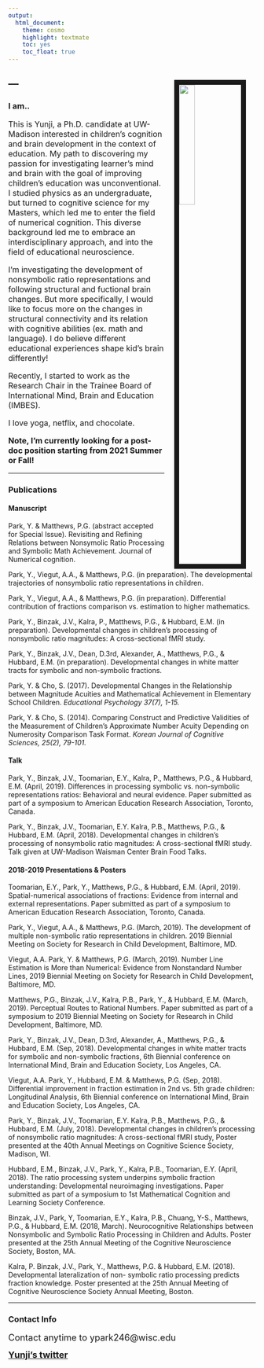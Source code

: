 ```yaml
---
output:
  html_document:
    theme: cosmo
    highlight: textmate
    toc: yes
    toc_float: true
---
```



<img src="images/Yunji_profile.jpeg" style="width:25%; border:10px solid; margin-top: 20px; margin-right: 20px; margin-left: 20px" align="right">

<link rel="stylesheet" href="styles.css" type="text/css">

---
---
### **I am.. ** 

<font size="3"> 

This is Yunji, a Ph.D. candidate at UW-Madison interested in children's cognition and brain development in the context of education. My path to discovering my passion for investigating learner's mind and brain with the goal of improving children’s education was unconventional. I studied physics as an undergraduate, but turned to cognitive science for my Masters, which led me to enter the field of numerical cognition. This diverse background led me to embrace an interdisciplinary approach, and into the field of educational neuroscience.

I'm investigating the development of nonsymbolic ratio representations and following structural and fuctional brain changes. But more specifically, I would like to focus more on the changes in structural connectivity and its relation with cognitive abilities (ex. math and language). I do believe different educational experiences shape kid's brain differently! 

Recently, I started to work as the Research Chair in the Trainee Board of International Mind, Brain and Education (IMBES).  

I love yoga, netflix, and chocolate. 

**Note, I'm currently looking for a post-doc position starting from 2021 Summer or Fall!** 

</font>

---


###  **Publications** 

#### **Manuscript**
Park, Y. & Matthews, P.G. (abstract accepted for Special Issue). Revisiting and Refining Relations between Nonsymolic Ratio Processing and Symbolic Math Achievement. Journal of Numerical cognition.

Park, Y., Viegut, A.A., & Matthews, P.G. (in preparation). The developmental trajectories of nonsymbolic ratio representations in children.

Park, Y., Viegut, A.A., & Matthews, P.G. (in preparation). Differential contribution of fractions comparison vs. estimation to higher mathematics.

Park, Y., Binzak, J.V., Kalra, P., Matthews, P.G., & Hubbard, E.M. (in preparation). Developmental changes in children’s processing of nonsymbolic ratio magnitudes: A cross-sectional fMRI study.

Park, Y., Binzak, J.V., Dean, D.3rd, Alexander, A., Matthews, P.G., & Hubbard, E.M. (in preparation). Developmental changes in white matter tracts for symbolic and non-symbolic fractions. 

Park, Y. & Cho, S. (2017). Developmental Changes in the Relationship between Magnitude Acuities and Mathematical Achievement in Elementary School Children. *Educational Psychology 37(7), 1-15.*

Park, Y. & Cho, S. (2014). Comparing Construct and Predictive Validities of the Measurement of Children’s Approximate Number Acuity Depending on Numerosity Comparison Task Format. *Korean Journal of Cognitive Sciences, 25(2), 79-101.*



#### **Talk**
Park, Y., Binzak, J.V., Toomarian, E.Y., Kalra, P., Matthews, P.G., & Hubbard, E.M. (April, 2019). Differences in processing symbolic vs. non-symbolic representations ratios: Behavioral and neural evidence. Paper submitted as part of a symposium to American Education Research Association, Toronto, Canada.

Park, Y., Binzak, J.V., Toomarian, E.Y. Kalra, P.B., Matthews, P.G., & Hubbard, E.M. (April, 2018). Developmental changes in children’s processing of nonsymbolic ratio magnitudes: A cross-sectional fMRI study. Talk given at UW-Madison Waisman Center Brain Food Talks.


#### **2018-2019 Presentations & Posters** 
Toomarian, E.Y., Park, Y., Matthews, P.G., & Hubbard, E.M. (April, 2019). Spatial-numerical associations of fractions: Evidence from internal and external representations. Paper submitted as part of a symposium to American Education Research Association, Toronto, Canada. 

Park, Y., Viegut, A.A., & Matthews, P.G. (March, 2019). The development of multiple non-symbolic ratio representations in children. 2019 Biennial Meeting on Society for Research in Child Development, Baltimore, MD. 

Viegut, A.A. Park, Y. & Matthews, P.G. (March, 2019). Number Line Estimation is More than Numerical: Evidence from Nonstandard Number Lines, 2019 Biennial Meeting on Society for Research in Child Development, Baltimore, MD.

Matthews, P.G., Binzak, J.V., Kalra, P.B., Park, Y., & Hubbard, E.M. (March, 2019). Perceptual Routes to Rational Numbers. Paper submitted as part of a symposium to 2019 Biennial Meeting on Society for Research in Child Development, Baltimore, MD.

Park, Y., Binzak, J.V., Dean, D.3rd, Alexander, A., Matthews, P.G., & Hubbard, E.M. (Sep, 2018). Developmental changes in white matter tracts for symbolic and non-symbolic fractions, 6th Biennial conference on International Mind, Brain and Education Society, Los Angeles, CA.

Viegut, A.A. Park, Y., Hubbard, E.M. & Matthews, P.G. (Sep, 2018). Differential improvement in fraction estimation in 2nd vs. 5th grade children: Longitudinal Analysis, 6th Biennial conference on International Mind, Brain and Education Society, Los Angeles, CA.

Park, Y., Binzak, J.V., Toomarian, E.Y. Kalra, P.B., Matthews, P.G., & Hubbard, E.M. (July, 2018). Developmental changes in children’s processing of nonsymbolic ratio magnitudes: A cross-sectional fMRI study, Poster presented at the 40th Annual Meetings on Cognitive Science Society, Madison, WI.

Hubbard, E.M., Binzak, J.V., Park, Y., Kalra, P.B., Toomarian, E.Y. (April, 2018). The ratio processing system underpins symbolic fraction understanding: Developmental neuroimaging investigations. Paper submitted as part of a symposium to 1st Mathematical Cognition and Learning Society Conference. 

Binzak, J.V., Park, Y, Toomarian, E.Y., Kalra, P.B., Chuang, Y-S., Matthews, P.G., & Hubbard, E.M. (2018, March). Neurocognitive Relationships between Nonsymbolic and Symbolic Ratio Processing in Children and Adults. Poster presented at the 25th Annual Meeting of the Cognitive Neuroscience Society, Boston, MA.

Kalra, P. Binzak, J.V., Park, Y., Matthews, P.G. & Hubbard, E.M. (2018). Developmental lateralization of non- symbolic ratio processing predicts fraction knowledge. Poster presented at the 25th Annual Meeting of Cognitive Neuroscience Society Annual Meeting, Boston.

---

### **Contact Info**

<link rel="stylesheet" href="styles.css" type="text/css">

<font size="4">Contact anytime to ypark246@wisc.edu </font>


<font size="4"> [**Yunji's twitter**](twitter.com/ypark246) </font>



